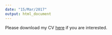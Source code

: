 ```yaml
---
date: "15/Mar/2017"
output: html_document
---
```

Please download my CV [here](~/Rmdpage/cv-Qianhui_20170131.pdf) if you are interested.